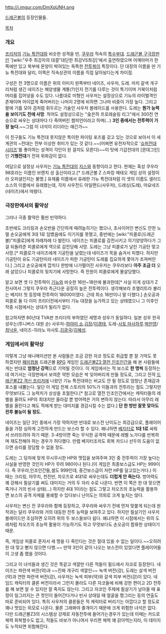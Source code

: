 http://i.imgur.com/DmXqUNH.png

[[드래곤볼]]의 등장인물들.

[[목차]]

=== 개요 ===
[[프리저]]의 [[기뉴 특전대]]와 비슷한 성격을 띤, [[쿠우라]] 직속의 [[특수부대]]. [[드래곤볼 구극장판]]인 '[wiki:"우주 최강자의 대결"대단한 최강VS최강]'에서 출연하였으며 어깨아머가 한쪽에만 있고 복부에 문양이 박혀있는 독특한 [[전투복]]이 특징이다. 단 대장의 이름을 딴 기뉴 특전대와 달리, 이쪽은 직속상관의 이름을 직접 달아놨다는게 차이점.

구성은 전 3명으로 이름은 위의 이미지 왼쪽부터 네이즈, 사우저, 도레. 마치 갈색 개구리처럼 생긴 네이즈는 해양생물 계통(?)인지 전기를 다루는 것이 특기이며 거북이처럼 머리를 집어넣을 수도 있다. 나름대로 미형인 사우저는 설정상으로 기뉴의 라이벌격인 존재이며 어이없게 죽어버리는 나머지 2명에 비하면 그나마 비중이 가장 높다. 그리고 팔에 기를 모아 검처럼 휘두르는 기술인 사우저 블레이드를 사용한다. 도레는 '''뭔가 능력을 보이기도 전에 사망'''. 적어도 설정상으로는 "全은하 프로레슬링 리그"에서 300전 연승으로 싸우는 상대마다 다 죽여버린 챔피언이라고 하며(...) '''3인 중에서는 전투력이 가장 높다.'''~~그럼 이 녀석이 리더라는 얘긴가~~

이 친구들도 기뉴 특전대 못지않은 특이한 파이팅 포즈를 갖고 있는 것으로 보아서 이 세계관의 ~전대는 전부 이상한 취미가 있는 것 같다.~~(어쩌면 유전자적으로 '[[슈퍼전대 시리즈]]'를 좋아하는 성격이 각인이 된 걸지도 모른다)~~이 탓에 기갑전대의 [몬데그린]인 '''기행전대'''가 전혀 위화감이 없다.

여담으로 설정상 사우저는 [[기뉴 특전대]]의 [[지스]]와 동향이라고 한다. 현재는 혹성 쿠우라 98호라는 이름인 브렌치 성 출신이라고.[* 드래곤볼 Z 스파킹 메테오 게임 상의 설정이라 오피셜인지는 불명.] 유제품 이름에서 유래한 기뉴 특전대처럼 이 셋의 이름도 샐러드 소스의 이름에서 유래했는데, 각자 사우전드 아일랜드(사우저), 드레싱(도레), 마요네즈(네이즈)에서 따왔다.

=== 극장판에서의 활약상 ===
그러나 극중 활약은 훨씬 빈약하다. 

초반에도 크리링과 손오반을 간단하게 때려눕히기는 했으나, 초사이어인 변신도 안한 노멀 손오공에게 3대 1로 덤볐음에도 이기지를 못했고, 중반에는 [wiki:"피콜로(드래곤볼)"피콜로]에게 차례차례 다 발린다. 네이즈는 피콜로를 감전시키고 의기양양하다가 그걸 되돌려준 피콜로에게 역으로 감전당해 사망. 도레는 그냥 피콜로가 날린 기공탄 맞고 사망.[* 피콜로가 네이즈에게 기공탄을 날렸는데 네이즈가 목을 숨겨서 피했다. 하지만 기공탄이 유도 기공탄이라 네이즈가 피한 기공탄이 도레를 집요하게 쫓아가 조져버린다.] 그리고 손오공에게 깝치다 한방에 나가떨어진 사우저는 쿠우라보다 '''아주 조금 더''' 오래 살았으나 피콜로의 뒷치기에 사망한다. 즉 전원이 피콜로에게 몰살당했다.

알고 보면 셋 다 전투력이 [[기뉴]]와 비슷한 16만~18만에 불과한데[* 사실 이게 상대가 Z전사여서 그렇지 쿠우라 측근다운 굉장히 높은 전투력이다. 생각해보라 초앨리트라 불리는 베지터 첫 등장때 전투력이 18000이였다. 근데 최소 16만이니 말 다했다.] 손오공과 피콜로 둘 다 이미 프리더전에서부터 기뉴 대장을 능가하고 있는 상태였으니 그 이후인 작중 시점에서는 상대가 될리가 없다. 

참고하자면 80년대 TVA판 프리더의 부하였던 세명과 성우가 동일하다. 일본 성우 한국 성우는(투니버스 대원 순) 사우저-[[하야미 쇼]].[[김장]]/[[이경태]], 도레-[[사토 마사하루]].[[박만영]]/[[최낙윤]], 네이즈-히라노 마사토.[[김광국]]/[[김혜성]].

=== 게임에서의 활약상 ===
이렇게 그냥 애니메이션만 본 사람들은 조금 강한 자코 정도로 취급할 뿐 잘 기억도 못 하겠지만 [[패미컴]]용 드래곤볼 [[RPG]] 게임인 [[드래곤볼Z3 열전 인조인간]]을 해 본 사람들에게는 반대로 '''엄청난 강적'''으로 기억될 것이다.
이 게임에서는 적 보스로 '''한 명씩''' 등장하는데 여기서는 극장판에서 보여준 약한 모습은 싹 잊어버리게 만들 정도로, 그리고 전작 [[드래곤볼Z2 격신 프리저]]에 나왔던 기뉴 특전대와는 비교도 안 될 정도로 엄청난 존재감과 포스를 내뿜는다. 일단 이 게임 전체 스토리의 50%가 이들과의 전투라는 점도 그렇지만 무엇보다도 그 능력치가 상상을 초월한다.[* 참고로 열전 인조인간에서는 캐릭터들의 레벨을 올려도 HP의 최대치만 올라갈 뿐 방어력은 거의 변하지 않는다. 따라서 아무리 레벨을 올린다고 해도 적에게 받는 대미지를 경감시킬 수는 없다.] '''단 한 방만 잘못 맞아도 전투 불능이 될 정도. '''

네이즈는 일단 3인 중에서 가장 약하지만 반대로 보스전 난이도는 최강급으로, 플레이어들을 가장 심하게 고전하게 만드는 보스라 할 수 있다. 왜냐하면 [[베지터]]로 '''1대 1로''' 싸워서 쓰러뜨려야 하기 때문. 3-4방이면 죽는 무식한 공격력 때문에 레벨 노가다를 반복하며 재도전해야 하는 경우가 허다했다. 만렙 베지터조차도 회복 카드나 선두의 도움이 없으면 승리를 장담할 수 없을 정도. 

도레는 그 덩치에 맞게 무시무시한 HP와 맷집을 보여주며 3인 중 전투력이 가장 높다는 사실을 반영한 것인지 HP가 무려 980이나 된다.(이 게임은 최종보스급도 HP는 999이다. 즉 쿠우라,인조인간들,셀도 999인데, 중간보스급이 저런 HP를 달고있는거다.) 이 때는 크리링, 야무치, 천진반, 차오즈로 4대1로 싸우는데도 '''더럽게 안 죽는다.''' 방어력도 꽤 강해서 필살기를 써도 대미지는 거의 두 자리 수로 나온다. 반면 이 쪽은 한 대 맞으면 죽거나 거의 빈사 상태(...) 하지만 4대 1이라는 점도 그렇고 차오즈의 초능력을 활용하면 보스의 공격 자체를 봉쇄할 수 있다보니 난이도는 의외로 크게 높지는 않다. 

사우저는 변신 전 쿠우라와 함께 등장하고, 쿠우라와 싸우기 전에 먼저 맞붙게 되는데 원작과는 달리 쿠우라와 거의 대등한 전투 능력을 보여주고 있다. 하지만 필살기인 사우저 블레이드만 조심하면 오히려 위의 두 보스들보다 쉽다. 왜냐하면 이 시점에서는 위의 도레처럼 차오즈의 초능력 활용이 가능하기도 하고 무엇보다도 손오공이 합류한 상태이기 때문. 

즉, 게임상 피콜로 혼자서 세 명을 다 죽인다는 것은 절대 있을 수 없는 일이다.~~오히려 한 대 맞고 뻗지 않으면 다행.~~ 만약 3인이 같이 나오는 보스전이 있었다면 플레이어들이 고생 좀 했을 것이다. 

그리고 이 녀석들과 생긴 것은 똑같고 색깔만 다른 적들이 필드에서 자코로 등장한다. 네이즈는 파란색 버전(약)과 ~~진짜 개구리 색깔인~~ 녹색 버전(강), 도레는 살색 버전(약)과 연한 파란색 버전(강), 사우저는 녹색 피부(약)와 갈색 피부 버전(강)이 있다. 네임드 캐릭터의 클론 버전이라서 그런지 몰라도 다른 자코들에 비해 강한 편이고 2D 전투를 해 보면 알 수 있지만 잘 죽지도 않는다. 그리고 자코인 주제에 필살기가 날아올 때 표정이 일그러지는 큰 컷인이 들어간다거나 빈사 상태일 때 얼굴을 찡그리는 등의 연출도 따로 준비되어 있다. 특히 사우저의 클론들은 적 캐릭터로 버리기는 아깝다고 할 정도로 꽤나 멋있는 외모로 나온다. 물론 그래봐야 졸개이기 때문에 크게 위험한 녀석은 없다. 다만 드래곤볼Z3의 시스템상 강제로 자동전투에 들어가는경우가 있는데 이때는 카드로 체력 회복할수도 없고, 적들도 바보가 아니여서 우리편 체력 꽤 갉아먹는지라, 이 데미지도 누적되면 위험해진다.
